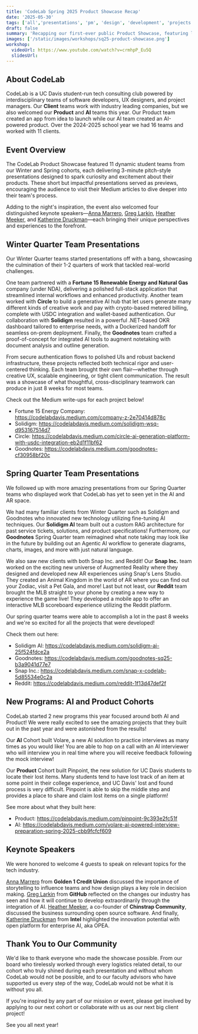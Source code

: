 ```yaml
---
title: 'CodeLab Spring 2025 Product Showcase Recap'
date: '2025-05-30'
tags: ['all','presentations', 'pm', 'design', 'development', 'projects', 'public-speaking']
draft: false
summary: 'Recapping our first-ever public Product Showcase, featuring lightning pitches from 11 incredible student teams and inspiring keynotes from industry leaders!'
images: ['/static/images/workshops/sq25-product-showcase.png']
workshop:
  videoUrl: https://www.youtube.com/watch?v=crmhpP_Eu5Q
  slidesUrl:
---
```


## About CodeLab

CodeLab is a UC Davis student-run tech consulting club powered by interdisciplinary teams of software developers,
UX designers, and project managers. Our **Client** teams work with industry leading companies, but we also welcomed our
**Product** and **AI** teams this year. Our Product team created an app from idea to launch while our AI team created an
AI-powered product. Over the 2024-2025 school year we had 16 teams and worked with 11 clients.

## Event Overview

The CodeLab Product Showcase featured 11 dynamic student teams from our Winter and Spring cohorts,
each delivering 3-minute pitch-style presentations designed to spark curiosity and excitement about their products.
These short but impactful presentations served as previews, encouraging the audience to visit their
Medium articles to dive deeper into their team's process.

Adding to the night's inspiration, the event also welcomed four distinguished keynote
speakers—[Anna Marrero](https://www.linkedin.com/in/alpmarrero/),
[Greg Larkin](https://www.linkedin.com/in/greglarkin/),
[Heather Meeker](https://www.linkedin.com/in/heathermeeker/),
and [Katherine Druckman](https://www.linkedin.com/in/katherinedruckman/)—each
bringing their unique perspectives and experiences to the forefront.

## Winter Quarter Team Presentations

Our Winter Quarter teams started presentations off with a bang, showcasing the
culmination of their 1-2 quarters of work that tackled real-world challenges.

One team partnered with a **Fortune 15 Renewable Energy and Natural Gas** company (under NDA),
delivering a polished full-stack application that streamlined internal workflows and enhanced
productivity. Another team worked with **Circle** to build a generative AI hub that let users
generate many different kinds of creative work and pay with crypto-based metered billing,
complete with USDC integration and wallet-based authentication. Our collaboration with
**Solidigm** resulted in a powerful .NET-based OKR dashboard tailored to enterprise needs,
with a Dockerized handoff for seamless on-prem deployment. Finally, the **Goodnotes** team
crafted a proof-of-concept for integrated AI tools to augment notetaking with document
analysis and outline generation.

From secure authentication flows to polished UIs and robust backend infrastructure,
these projects reflected both technical rigor and user-centered thinking.
Each team brought their own flair—whether through creative UX, scalable engineering,
or tight client communication. The result was a showcase of what thoughtful,
cross-disciplinary teamwork can produce in just 8 weeks for most teams.

Check out the Medium write-ups for each project below!
- Fortune 15 Energy Company: https://codelabdavis.medium.com/company-z-2e70414d878c
- Solidigm: https://codelabdavis.medium.com/solidigm-wsq-d953167514d7
- Circle: https://codelabdavis.medium.com/circle-ai-generation-platform-with-usdc-integration-eb2d1f11bf62
- Goodnotes: https://codelabdavis.medium.com/goodnotes-cf30958bf20c

## Spring Quarter Team Presentations

We followed up with more amazing presentations from our Spring Quarter teams who
displayed work that CodeLab has yet to seen yet in the AI and AR space.

We had many familiar clients from Winter Quarter such as Solidigm and Goodnotes
who innovated new technology utilizing fine-tuning AI techniques. Our **Solidigm AI** team
built out a custom RAG architecture for past service tickets, solutions, and product
specifications! Furthermore, our **Goodnotes** Spring Quarter team reimagined what
note taking may look like in the future by building out an Agentic AI workflow to
generate diagrams, charts, images, and more with just natural language.

We also saw new clients with both Snap Inc. and Reddit! Our **Snap Inc.** team worked
on the exciting new universe of Augmented Reality where they designed and developed
new AR experiences using Snap's Lens Studio. They created an Animal Kingdom in the
world of AR where you can find out your Zodiac, visit a Pet Gala, and more! Last but
not least, our **Reddit** team brought the MLB straight to your phone by creating a new
way to experience the game live! They developed a mobile app to offer an interactive
MLB scoreboard experience utilizing the Reddit platform.

Our spring quarter teams were able to accomplish a lot in the past 8 weeks and
we're so excited for all the projects that were developed!

Check them out here:
- Solidigm AI: https://codelabdavis.medium.com/solidigm-ai-25f524fdce2a
- Goodnotes: https://codelabdavis.medium.com/goodnotes-sq25-b3a9041d77e7
- Snap Inc.: https://codelabdavis.medium.com/snap-x-codelab-5d85534e0c2a
- Reddit: https://codelabdavis.medium.com/reddit-1f13d47def2f

## New Programs: AI and Product Cohorts

CodeLab started 2 new programs this year focused around both AI and Product!
We were really excited to see the amazing projects that they built out in the
past year and were astonished from the results!

Our **AI** Cohort built Volare, a new AI solution to practice interviews as many times
as you would like! You are able to hop on a call with an AI interviewer who will
interview you in real time where you will receive feedback following the mock interview!

Our **Product** Cohort built Pinpoint, the new solution for UC Davis students to locate
their lost items. Many students tend to have lost track of an item at some point in
their college experience, and UC Davis' lost and found process is very difficult.
Pinpoint is able to skip the middle step and provides a place to share and claim
lost items on a single platform!

See more about what they built here:
- Product: https://codelabdavis.medium.com/pinpoint-9c393e2fc51f
- AI: https://codelabdavis.medium.com/volare-ai-powered-interview-preparation-spring-2025-cbb9fcfcf609

## Keynote Speakers

We were honored to welcome 4 guests to speak on relevant topics for the tech industry.

[Anna Marrero](https://www.linkedin.com/in/alpmarrero/) from **Golden 1 Credit Union**
discussed the importance of storytelling to influence teams and how design plays a key
role in decision making. [Greg Larkin](https://www.linkedin.com/in/greglarkin/) from
**GitHub** reflected on the changes our industry has seen and how it will continue to
develop extraordinarily through the integration of AI.
[Heather Meeker](https://www.linkedin.com/in/heathermeeker/), a co-founder of
**Chinstrap Community**, discussed the business surrounding open source software.
And finally, [Katherine Druckman](https://www.linkedin.com/in/katherinedruckman/) from
**Intel** highlighted the innovation potential with open platform for enterprise AI, aka OPEA.

## Thank You to Our Community

We'd like to thank everyone who made the showcase possible. From our board who
tirelessly worked through every logistics related detail, to our cohort who truly
shined during each presentation and without whom CodeLab would not be possible, and to
our faculty advisors who have supported us every step of the way, CodeLab would
not be what it is without you all.

If you're inspired by any part of our mission or event, please get involved by
applying to our next cohort or collaborate with us as our next big client project!

See you all next year!